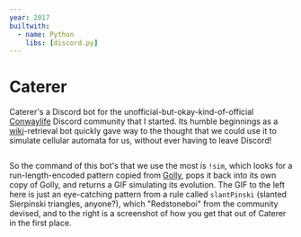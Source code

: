 ```yaml
---
year: 2017
builtwith:
  - name: Python
    libs: [discord.py]
---
```


# Caterer

<GIF n="result" scale={0.5} float="left" marginRight="1em" />

Caterer's a Discord bot for the unofficial-but-okay-kind-of-official [Conwaylife](https://conwaylife.com/forums) Discord
community that I started. Its humble beginnings as a [wiki](https://conwaylife.com/wiki)-retrieval bot quickly gave way
to the thought that we could use it to simulate cellular automata for us, without ever having to leave Discord!

<Image n="invocation" float="right" marginLeft="1em" />

So the command of this bot's that we use the most is `!sim`, which looks for a run-length-encoded pattern copied from
[Golly](http://golly.sourceforge.net), pops it back into its own copy of Golly, and returns a GIF simulating its evolution.
The GIF to the left here is just an eye-catching pattern from a rule called `slantPinski` (slanted Sierpinski triangles, anyone?),
which "Redstoneboi" from the community devised, and to the right is a screenshot of how you get that out of Caterer in the
first place.
